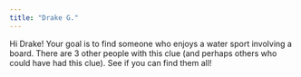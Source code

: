 ```yaml
---
title: "Drake G."
---
```


Hi Drake! Your goal is to find someone who enjoys a water sport involving a board. There are 3 other people with this clue (and perhaps others who could have had this clue). See if you can find them all!
